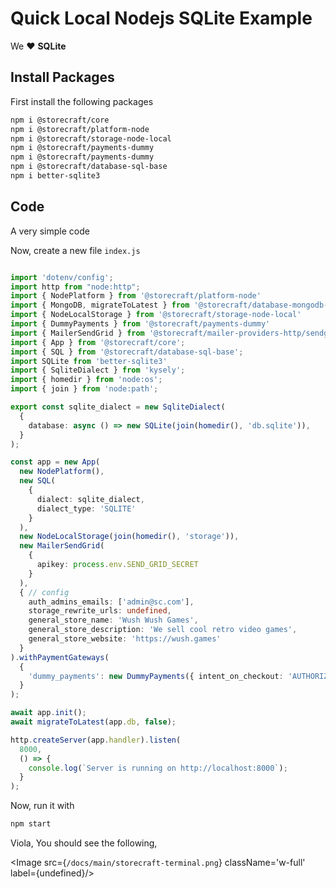 # Quick Local Nodejs **SQLite** Example

We ❤️ **SQLite**

## Install Packages

First install the following packages

```bash
npm i @storecraft/core 
npm i @storecraft/platform-node 
npm i @storecraft/storage-node-local
npm i @storecraft/payments-dummy
npm i @storecraft/payments-dummy
npm i @storecraft/database-sql-base 
npm i better-sqlite3
```

## Code

A very simple code

Now, create a new file `index.js`

```ts

import 'dotenv/config';
import http from "node:http";
import { NodePlatform } from '@storecraft/platform-node'
import { MongoDB, migrateToLatest } from '@storecraft/database-mongodb-node'
import { NodeLocalStorage } from '@storecraft/storage-node-local'
import { DummyPayments } from '@storecraft/payments-dummy'
import { MailerSendGrid } from '@storecraft/mailer-providers-http/sendgrid';
import { App } from '@storecraft/core';
import { SQL } from '@storecraft/database-sql-base';
import SQLite from 'better-sqlite3'
import { SqliteDialect } from 'kysely';
import { homedir } from 'node:os';
import { join } from 'node:path';

export const sqlite_dialect = new SqliteDialect(
  {
    database: async () => new SQLite(join(homedir(), 'db.sqlite')),
  }
);

const app = new App(
  new NodePlatform(),
  new SQL(
    {
      dialect: sqlite_dialect, 
      dialect_type: 'SQLITE'
    }
  ),
  new NodeLocalStorage(join(homedir(), 'storage')),
  new MailerSendGrid(
    {
      apikey: process.env.SEND_GRID_SECRET
    }
  ),
  { // config
    auth_admins_emails: ['admin@sc.com'],
    storage_rewrite_urls: undefined,
    general_store_name: 'Wush Wush Games',
    general_store_description: 'We sell cool retro video games',
    general_store_website: 'https://wush.games'
  }
).withPaymentGateways(
  {
    'dummy_payments': new DummyPayments({ intent_on_checkout: 'AUTHORIZE' })
  }
);

await app.init();
await migrateToLatest(app.db, false);

http.createServer(app.handler).listen(
  8000,
  () => {
    console.log(`Server is running on http://localhost:8000`);
  }
); 

```

Now, run it with

```bash
npm start
```

Viola, You should see the following,

<Image src={`/docs/main/storecraft-terminal.png`} className='w-full' 
       label={undefined}/>